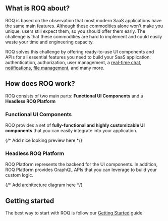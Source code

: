 
## What is ROQ about?

ROQ is based on the observation that most modern SaaS applications have the same main features. Although these
commodities alone won't make you unique, users still expect them, so you should offer them early. The challenge is that
these commodities are hard to implement and could easily waste your time and engineering capacity.

ROQ solves this challenge by offering ready-to-use UI components and APIs for all essential features you need to build
your SaaS application: authentication, authorization, user management, a [real-time chat](feature-guides/chat),
[notifications](feature-guides/notifications), [file management](feature-guides/files), and many more.

## How does ROQ work?

ROQ consists of two main parts: **Functional UI Components** and a **Headless ROQ Platform** 

### Functional UI Components

ROQ provides a set of **fully-functional and highly customizable UI components** that you can easily integrate into your
application. 

{/* Add nice looking preview here */}

### Headless ROQ Platform
ROQ Platform represents the backend for the UI components. In addition, ROQ Platform provides
GraphQL APIs that you can leverage to build your custom logic.

{/* Add architecture diagram here */}

## Getting started

The best way to start with ROQ is follow our [Getting Started](/getting-started) guide


